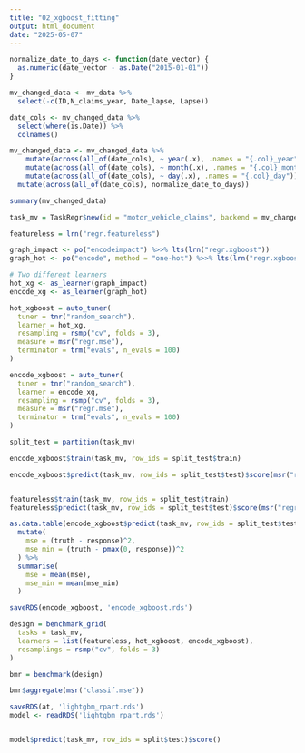 ```yaml
---
title: "02_xgboost_fitting"
output: html_document
date: "2025-05-07"
---
```




```r
normalize_date_to_days <- function(date_vector) {
  as.numeric(date_vector - as.Date("2015-01-01"))
}

mv_changed_data <- mv_data %>%
  select(-c(ID,N_claims_year, Date_lapse, Lapse)) 

date_cols <- mv_changed_data %>%
  select(where(is.Date)) %>%
  colnames()

mv_changed_data <- mv_changed_data %>%
    mutate(across(all_of(date_cols), ~ year(.x), .names = "{.col}_year")) %>%
    mutate(across(all_of(date_cols), ~ month(.x), .names = "{.col}_month")) %>%
    mutate(across(all_of(date_cols), ~ day(.x), .names = "{.col}_day")) %>%
  mutate(across(all_of(date_cols), normalize_date_to_days))

```


```r
summary(mv_changed_data)
```



```r
task_mv = TaskRegr$new(id = "motor_vehicle_claims", backend = mv_changed_data, target = "Cost_claims_year")

featureless = lrn("regr.featureless")
```


```r
graph_impact <- po("encodeimpact") %>>% lts(lrn("regr.xgboost"))
graph_hot <- po("encode", method = "one-hot") %>>% lts(lrn("regr.xgboost"))

# Two different learners
hot_xg <- as_learner(graph_impact)
encode_xg <- as_learner(graph_hot)

```


```r
hot_xgboost = auto_tuner(
  tuner = tnr("random_search"),
  learner = hot_xg,
  resampling = rsmp("cv", folds = 3),
  measure = msr("regr.mse"),
  terminator = trm("evals", n_evals = 100)
)

encode_xgboost = auto_tuner(
  tuner = tnr("random_search"),
  learner = encode_xg,
  resampling = rsmp("cv", folds = 3),
  measure = msr("regr.mse"),
  terminator = trm("evals", n_evals = 100)
)

```



```r
split_test = partition(task_mv)

encode_xgboost$train(task_mv, row_ids = split_test$train)
```


```r
encode_xgboost$predict(task_mv, row_ids = split_test$test)$score(msr("regr.mse"))


featureless$train(task_mv, row_ids = split_test$train)
featureless$predict(task_mv, row_ids = split_test$test)$score(msr("regr.mse"))

as.data.table(encode_xgboost$predict(task_mv, row_ids = split_test$test)) %>%
  mutate(
    mse = (truth - response)^2,
    mse_min = (truth - pmax(0, response))^2
  ) %>% 
  summarise(
    mse = mean(mse),
    mse_min = mean(mse_min)
  )

```

```r
saveRDS(encode_xgboost, 'encode_xgboost.rds')
```



```r
design = benchmark_grid(
  tasks = task_mv,
  learners = list(featureless, hot_xgboost, encode_xgboost),
  resamplings = rsmp("cv", folds = 3)
)

bmr = benchmark(design)

bmr$aggregate(msr("classif.mse"))
```



```r
saveRDS(at, 'lightgbm_rpart.rds')
model <- readRDS('lightgbm_rpart.rds')


model$predict(task_mv, row_ids = split$test)$score()

```




